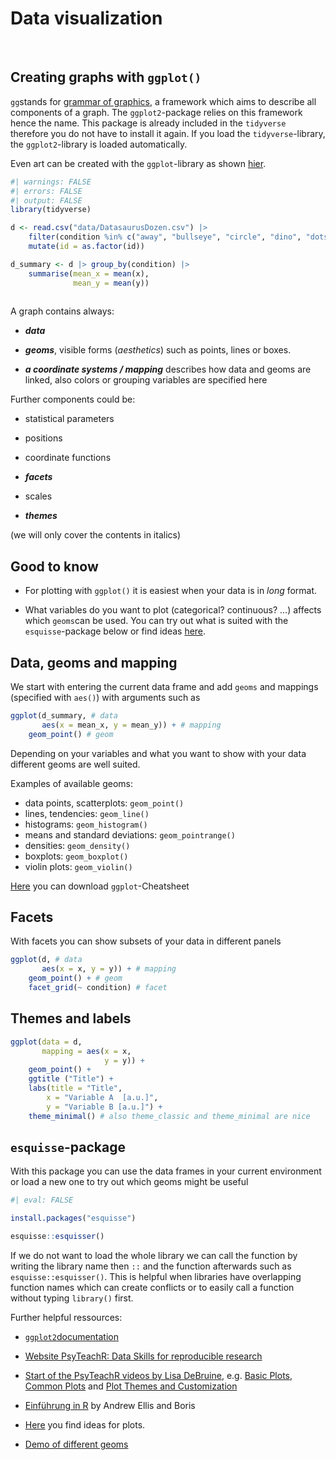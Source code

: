 # Data visualization

\

## Creating graphs with `ggplot()`

`gg`stands for [grammar of graphics](https://link.springer.com/book/10.1007/0-387-28695-0), a framework which aims to describe all components of a graph. The `ggplot2`-package relies on this framework hence the name. This package is already included in the `tidyverse` therefore you do not have to install it again. If you load the `tidyverse`-library, the `ggplot2`-library is loaded automatically.

<aside>Even art can be created with the `ggplot`-library as shown [hier](https://www.data-imaginist.com/art).</aside>

```{r}
#| warnings: FALSE
#| errors: FALSE
#| output: FALSE
library(tidyverse)

d <- read.csv("data/DatasaurusDozen.csv") |>
    filter(condition %in% c("away", "bullseye", "circle", "dino", "dots, star")) |>
    mutate(id = as.factor(id))

d_summary <- d |> group_by(condition) |>
    summarise(mean_x = mean(x),
              mean_y = mean(y))
    
```

A graph contains always:

-   ***data***

-   ***geoms***, visible forms (*aesthetics*) such as points, lines or boxes.

-   ***a coordinate systems / mapping*** describes how data and geoms are linked, also colors or grouping variables are specified here

Further components could be:

-   statistical parameters

-   positions

-   coordinate functions

-   ***facets***

-   scales

-   ***themes***

(we will only cover the contents in italics)

::: {.callout-tip appearance="simple"}
## Good to know

-   For plotting with `ggplot()` it is easiest when your data is in *long* format.

-   What variables do you want to plot (categorical? continuous? ...) affects which `geoms`can be used. You can try out what is suited with the `esquisse`-package below or find ideas [here](https://www.data-to-viz.com).
:::

## Data, geoms and mapping

We start with entering the current data frame and add `geoms` and mappings (specified with `aes()`) with arguments such as

```{r}
ggplot(d_summary, # data
       aes(x = mean_x, y = mean_y)) + # mapping
    geom_point() # geom 
```

Depending on your variables and what you want to show with your data different geoms are well suited.

Examples of available geoms:

-   data points, scatterplots: `geom_point()`
-   lines, tendencies: `geom_line()`
-   histograms: `geom_histogram()`
-   means and standard deviations: `geom_pointrange()`
-   densities: `geom_density()`
-   boxplots: `geom_boxplot()`
-   violin plots: `geom_violin()`

<aside>[Here](https://github.com/rstudio/cheatsheets/blob/main/data-visualization.pdf) you can download `ggplot`-Cheatsheet</aside>

## Facets

With facets you can show subsets of your data in different panels

```{r}
ggplot(d, # data
       aes(x = x, y = y)) + # mapping
    geom_point() + # geom 
    facet_grid(~ condition) # facet
```

## Themes and labels

```{r}
ggplot(data = d,
       mapping = aes(x = x,
                     y = y)) +
    geom_point() +
    ggtitle ("Title") +
    labs(title = "Title", 
        x = "Variable A  [a.u.]",
        y = "Variable B [a.u.]") +
    theme_minimal() # also theme_classic and theme_minimal are nice
```

::: {.callout-tip appearance="simple"}
## `esquisse`-package

With this package you can use the data frames in your current environment or load a new one to try out which geoms might be useful

```{r}
#| eval: FALSE

install.packages("esquisse")

esquisse::esquisser() 
```
:::

<aside>If we do not want to load the whole library we can call the function by writing the library name then `::` and the function afterwards such as `esquisse::esquisser()`. This is helpful when libraries have overlapping function names which can create conflicts or to easily call a function without typing `library()` first.</aside>

Further helpful ressources:

-   [`ggplot2`documentation](https://ggplot2.tidyverse.org/)

-   [Website PsyTeachR: Data Skills for reproducible research](https://psyteachr.github.io/reprores-v3)

-   [Start of the PsyTeachR videos by Lisa DeBruine](https://youtu.be/90IdULVGmYY), e.g. [Basic Plots](https://youtu.be/tOFQFPRgZ3M), [Common Plots](https://youtu.be/kKlQupjD__g) and [Plot Themes and Customization](https://youtu.be/6pHuCbOh86s)

-   [Einführung in R](https://methodenlehre.github.io/einfuehrung-in-R/chapters/05-plotting.html) by Andrew Ellis and Boris

-   [Here](https://www.data-to-viz.com) you find ideas for plots.

- [Demo of different geoms](https://rstudio-connect.psy.gla.ac.uk/plotdemo)
